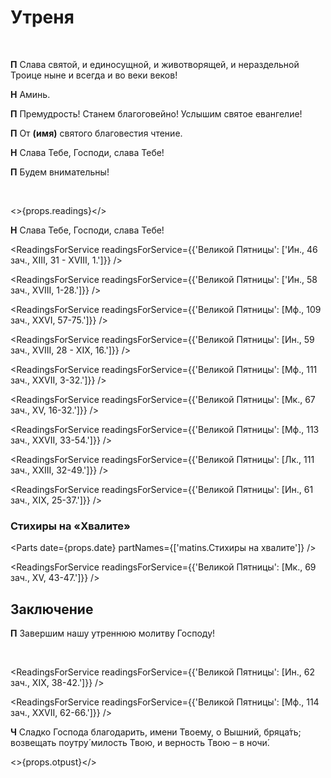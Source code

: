 
<span id="nachalo" />

# Утреня

<br />

**П** Слава святой, и единосущной, и животворящей, и нераздельной Троице ныне и всегда и во веки веков!

**Н** Аминь.

<MdxLoader src="Matins/VelikayaEktenia" lang={props.lang} />

<MdxLoader src="Matins/Prayer1" lang={props.lang} />

<MdxLoader src="Matins/Aliluja4" lang={props.lang} />

<MdxLoader src="Shared/TroparionPassion2" lang={props.lang} />

**П** Премудрость! Станем благоговейно! Услышим святое евангелие!

**П** От **(имя)** святого благовестия чтение.

**Н** Слава Тебе, Господи, слава Тебе!

**П** Будем внимательны!

<br />

<>{props.readings}</>

**Н** Слава Тебе, Господи, слава Тебе!

<ReadingsForService readingsForService={{'Великой Пятницы': ['Ин., 46 зач., XIII, 31 - XVIII, 1.']}} />

<MdxLoader src="Matins/AntifonyVelPiat3" lang={props.lang} />
	
<ReadingsForService readingsForService={{'Великой Пятницы': ['Ин., 58 зач., XVIII, 1-28.']}} />

<MdxLoader src="Matins/AntifonyVelPiat6" lang={props.lang} />

<ReadingsForService readingsForService={{'Великой Пятницы': [Мф., 109 зач., XXVI, 57-75.']}} />

<MdxLoader src="Matins/AntifonyVelPiat9" lang={props.lang} />

<ReadingsForService readingsForService={{'Великой Пятницы': [Ин., 59 зач., XVIII, 28 - XIX, 16.']}} />

<MdxLoader src="Matins/AntifonyVelPiat12" lang={props.lang} />

<ReadingsForService readingsForService={{'Великой Пятницы': [Мф., 111 зач., XXVII, 3-32.']}} />

<MdxLoader src="Matins/AntifonyVelPiat15" lang={props.lang} />

<ReadingsForService readingsForService={{'Великой Пятницы': [Мк., 67 зач., XV, 16-32.']}} />

<MdxLoader src="Shared/Blazhenstva" lang={props.lang} />

<Prokimens day={props.day} date={props.date} />

<ReadingsForService readingsForService={{'Великой Пятницы': [Мф., 113 зач., XXVII, 33-54.']}} />

<MdxLoader src="Matins/Prayer10" lang={props.lang} />
<MdxLoader src="Shared/Psalm50" lang={props.lang} />

<ReadingsForService readingsForService={{'Великой Пятницы': [Лк., 111 зач., XXIII, 32-49.']}} />

<MdxLoader src="Matins/PassionFridayCanon" lang={props.lang} />

<MdxLoader src="Matins/Prayer11" lang={props.lang} />

<Exapostilari date={props.date}/>

<ReadingsForService readingsForService={{'Великой Пятницы': [Ин., 61 зач., XIX, 25-37.']}} />

<MdxLoader src="Matins/HvalitniePsalmi" lang={props.lang} lent />

### Стихиры на «Хвалите»

<Parts date={props.date} partNames={['matins.Cтихиры на хвалите']} />

<ReadingsForService readingsForService={{'Великой Пятницы': [Мк., 69 зач., XV, 43-47.']}} />

<MdxLoader src="Matins/SlavoslovieLent" lang={props.lang} short={props.isEasterOffsetRange(-2) />

## Заключение

**П** Завершим нашу утреннюю молитву Господу!

<MdxLoader src="Matins/Prayer12" lang={props.lang} />
<br />
<MdxLoader src="Matins/PrayerGlavopriklonnaja" lang={props.lang} />

<ReadingsForService readingsForService={{'Великой Пятницы': [Ин., 62 зач., XIX, 38-42.']}} />

<MdxLoader src="Matins/PassionFridayStihiriNaStihah" lang={props.lang} />

<ReadingsForService readingsForService={{'Великой Пятницы': [Мф., 114 зач., XXVII, 62-66.']}} />

**Ч** Сладко Господа благодарить, имени Твоему, о Вышний, бряца́ть; возвещать поутру́ милость Твою, и верность Твою – в ночи́.

<MdxLoader src="Shared/STrisvatogo" lang={props.lang} />

<MdxLoader src="Shared/TropProrFriday" lang={props.lang} />

<>{props.otpust}</>
